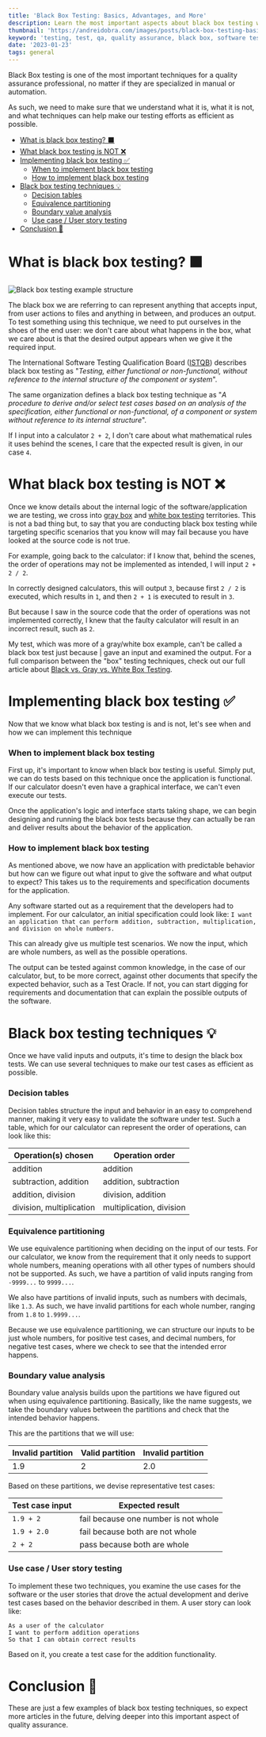 ```yaml
---
title: 'Black Box Testing: Basics, Advantages, and More'
description: Learn the most important aspects about black box testing with examples
thumbnail: 'https://andreidobra.com/images/posts/black-box-testing-basics/black_box_testing_header.png'
keyword: 'testing, test, qa, quality assurance, black box, software testing, examples'
date: '2023-01-23'
tags: general
---
```


Black Box testing is one of the most important techniques for a quality assurance professional, no matter if they are specialized in manual or automation.

As such, we need to make sure that we understand what it is, what it is not, and what techniques can help make our testing efforts as efficient as possible.

- [What is black box testing? ⬛](#what-is-black-box-testing-)
- [What black box testing is NOT ❌](#what-black-box-testing-is-not-)
- [Implementing black box testing ✅](#implementing-black-box-testing-)
  - [When to implement black box testing](#when-to-implement-black-box-testing)
  - [How to implement black box testing](#how-to-implement-black-box-testing)
- [Black box testing techniques 💡](#black-box-testing-techniques-)
  - [Decision tables](#decision-tables)
  - [Equivalence partitioning](#equivalence-partitioning)
  - [Boundary value analysis](#boundary-value-analysis)
  - [Use case / User story testing](#use-case--user-story-testing)
- [Conclusion 🏁](#conclusion-)

# What is black box testing? ⬛

![Black box testing example structure](https://andreidobra.com/images/posts/black-box-testing-basics/black_box_testing_example.png)

The black box we are referring to can represent anything that accepts input, from user actions to files and anything in between, and produces an output. To test something using this technique, we need to put ourselves in the shoes of the end user: we don't care about what happens in the box, what we care about is that the desired output appears when we give it the required input.

The International Software Testing Qualification Board ([ISTQB](https://glossary.istqb.org/search/black%20box)) describes black box testing as "_Testing, either functional or
non-functional, without reference to the internal structure of the component or system_".

The same organization defines a black box testing technique as "_A procedure to derive and/or select test cases based on an analysis of the specification, either functional or non-functional, of a component or system without reference to its internal structure_".

If I input into a calculator `2 + 2`, I don't care about what mathematical rules it uses behind the scenes, I care that the expected result is given, in our case `4`.

# What black box testing is NOT ❌

Once we know details about the internal logic of the software/application we are testing, we cross into [gray box](https://andreidobra.com/blog/gray-box-testing-basics/) and [white box testing](https://andreidobra.com/blog/white-box-testing-basics/) territories. This is not a bad thing but, to say that you are conducting black box testing while targeting specific scenarios that you know will may fail because you have looked at the source code is not true.

For example, going back to the calculator: if I know that, behind the scenes, the order of operations may not be implemented as intended, I will input `2 + 2 / 2`.

In correctly designed calculators, this will output `3`, because first `2 / 2` is executed, which results in `1`, and then `2 + 1` is executed to result in `3`.

But because I saw in the source code that the order of operations was not implemented correctly, I knew that the faulty calculator will result in an incorrect result, such as `2`.

My test, which was more of a gray/white box example, can't be called a black box test just because | gave an input and examined the output. For a full comparison between the "box" testing techniques, check out our full article about [Black vs. Gray vs. White Box Testing](https://andreidobra.com/blog/black-vs-gray-vs-white-box-testing/).

# Implementing black box testing ✅

Now that we know what black box testing is and is not, let's see when and how we can implement this technique

### When to implement black box testing

First up, it's important to know when black box testing is useful. Simply put, we can do tests based on this technique once the application is functional. If our calculator doesn't even have a graphical interface, we can't even execute our tests.

Once the application's logic and interface starts taking shape, we can begin designing and running the black box tests because they can actually be ran and deliver results about the behavior of the application.

### How to implement black box testing

As mentioned above, we now have an application with predictable behavior but how can we figure out what input to give the software and what output to expect? This takes us to the requirements and specification documents for the application.

Any software started out as a requirement that the developers had to implement. For our calculator, an initial specification could look like: `I want an application that can perform addition, subtraction, multiplication, and division on whole numbers.`

This can already give us multiple test scenarios. We now the input, which are whole numbers, as well as the possible operations.

The output can be tested against common knowledge, in the case of our calculator, but, to be more correct, against other documents that specify the expected behavior, such as a Test Oracle. If not, you can start digging for requirements and documentation that can explain the possible outputs of the software.

# Black box testing techniques 💡

Once we have valid inputs and outputs, it's time to design the black box tests. We can use several techniques to make our test cases as efficient as possible.

### Decision tables

Decision tables structure the input and behavior in an easy to comprehend manner, making it very easy to validate the software under test.
Such a table, which for our calculator can represent the order of operations, can look like this:

| Operation(s) chosen      | Operation order          |
| ------------------------ | ------------------------ |
| addition                 | addition                 |
| subtraction, addition    | addition, subtraction    |
| addition, division       | division, addition       |
| division, multiplication | multiplication, division |

### Equivalence partitioning

We use equivalence partitioning when deciding on the input of our tests. For our calculator, we know from the requirement that it only needs to support whole numbers, meaning operations with all other types of numbers should not be supported. As such, we have a partition of valid inputs ranging from `-9999...` to `9999...`.

We also have partitions of invalid inputs, such as numbers with decimals, like `1.3`. As such, we have invalid partitions for each whole number, ranging from `1.8` to `1.9999...`.

Because we use equivalence partitioning, we can structure our inputs to be just whole numbers, for positive test cases, and decimal numbers, for negative test cases, where we check to see that the intended error happens.

### Boundary value analysis

Boundary value analysis builds upon the partitions we have figured out when using equivalence partitioning. Basically, like the name suggests, we take the boundary values between the partitions and check that the intended behavior happens.

This are the partitions that we will use:

| Invalid partition | Valid partition | Invalid partition |
| ----------------- | --------------- | ----------------- |
| 1.9               | 2               | 2.0               |

Based on these partitions, we devise representative test cases:

| Test case input | Expected result                      |
| --------------- | ------------------------------------ |
| `1.9 + 2`       | fail because one number is not whole |
| `1.9 + 2.0`     | fail because both are not whole      |
| `2 + 2`         | pass because both are whole          |

### Use case / User story testing

To implement these two techniques, you examine the use cases for the software or the user stories that drove the actual development and derive test cases based on the behavior described in them.
A user story can look like:

```
As a user of the calculator
I want to perform addition operations
So that I can obtain correct results
```

Based on it, you create a test case for the addition functionality.

# Conclusion 🏁

These are just a few examples of black box testing techniques, so expect more articles in the future, delving deeper into this important aspect of quality assurance.
